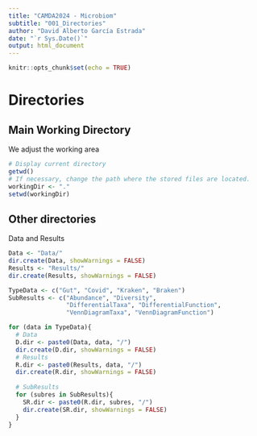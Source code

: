 ```yaml
---
title: "CAMDA2024 - Microbiom"
subtitle: "001_Directories"
author: "David Alberto García Estrada"
date: "`r Sys.Date()`"
output: html_document
---
```


```r
knitr::opts_chunk$set(echo = TRUE)
```

# Directories

## Main Working Directory 

We adjust the working area

```r
# Display current directory
getwd()
# If necessary, change the path where the stored files are located. 
workingDir <- "."
setwd(workingDir)
```

## Other directories

Data and Results

```r
Data <- "Data/"
dir.create(Data, showWarnings = FALSE)
Results <- "Results/"
dir.create(Results, showWarnings = FALSE)

TypeData <- c("Gut", "Covid", "Kraken", "Braken")
SubResults <- c("Abundance", "Diversity", 
                "DifferentialTaxa", "DifferentialFunction", 
                "VennDiagramTaxa", "VennDiagramFunction")

for (data in TypeData){
  # Data
  D.dir <- paste0(Data, data, "/")
  dir.create(D.dir, showWarnings = FALSE)
  # Results
  R.dir <- paste0(Results, data, "/")
  dir.create(R.dir, showWarnings = FALSE)
  
  # SubResults
  for (subres in SubResults){
    SR.dir <- paste0(R.dir, subres, "/")
    dir.create(SR.dir, showWarnings = FALSE)
  }
}
```